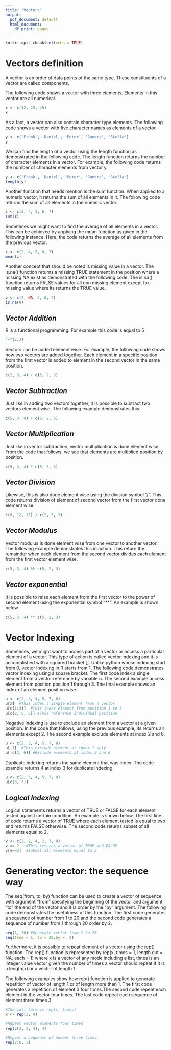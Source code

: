 ```yaml
---
title: "Vectors"
output:
  pdf_document: default
  html_document:
    df_print: paged
---
```




```r
knitr::opts_chunk$set(echo = TRUE)
```

# **Vectors definition**

A vector is an order of data points of the same type. These constituents of a vector are called components.


The following code shows a vector with three elements. Elements in this vector are all numerical.


```r
x <- c(12, 23, 45)
x
```


As a fact, a vector can also contain character type elements. The following code shows a vector with five character names as elements of a vector.

```r
y <- c('Frank', 'Daniel', 'Peter', 'Sandra', 'Stella')
y
```
We can find the length of a vector using the length function as demonstrated in the following code. The length function returns the number of character elements in a vector. For example, the following code returns the number of character elements from vector y.
```r
y <- c('Frank', 'Daniel', 'Peter', 'Sandra', 'Stella')
length(y)
```

Another function that needs mention is the sum function. When applied to a numeric vector, it returns the sum of all elements in it. The following code returns the sum of all elements in the numeric vector.
```r
z <- c(2, 4, 5, 6, 7)
sum(z)
```

Sometimes we might want to find the average of all elements in a vector. This can be achieved by applying the mean function as given in the following instance. Here, the code returns the average of all elements from the previous vector.
```r
z <- c(2, 4, 5, 6, 7)
mean(z)
```

Another concept that should be noted is missing value in a vector. The is.na() function returns a missing TRUE statement in the position where a missing NA exist as demonstrated with the following code. The is.na() function returns FALSE values for all non missing element except for missing value where its returns the TRUE value.
```r
v <- c(2, NA, 5, 6, 7)
is.na(v)
```

\newpage
## *Vector Addition*
R is a functional programming. For example this code is equal to 5

```r
"+"(2,3)
```

Vectors can be added element wise. For example, the following code shows how two vectors are added together. Each element in a specific position from the first vector is added to element in the second vector in the same position.
```r
c(2, 3, 4) + c(5, 2, 3)
```


## *Vector Subtraction*

Just like in adding two vectors together, it is possible to subtract two vectors element wise. The following example demonstrates this. 
```r
c(5, 3, 4) + c(5, 2, 3)
```

## *Vector Multiplication*

Just like in vector subtraction, vector multiplication is done element wise. From the code that follows, we see that elements are multiplied position by position.
```r
c(5, 3, 4) * c(5, 2, 3)
```

## *Vector Division*

Likewise, this is also done element wise using the division symbol "/". This code returns division of element of second vector from the first vector done element wise.
```r
c(8, 12, 15) / c(2, 3, 3)
```

## *Vector Modulus*

Vector modulus is done element wise from one vector to another vector. The following example demonstrates this in action. This return the remainder when each element from the second vector divides each element from the first vector element wise.
```r
c(5, 3, 4) %% c(5, 2, 3)
```


## *Vector exponential*
It is possible to raise each element from the first vector to the power of second element using the exponential symbol "**". An example is shown below.
```r
c(5, 3, 4) ** c(5, 2, 3)
```

# **Vector Indexing**

Sometimes, we might want to access part of a vector or access a particular element of a vector. This type of action is called vector indexing and it is accomplished with a squared bracket []. Unlike python whose indexing start from 0, vector indexing in R starts from 1. 
The following code demonstrates vector indexing using a square bracket. The first code index a single element from a vector reference by variable u. The second example access element from position position 1 through 3. The final example shows an index of an element position wise.
```r
u <- c(2, 3, 4, 5, 7, 8)
u[2]  #This index a single element from a vector
u[c(1:3)]  #This index element from position 1 to 3
u[c(2, 5, 6)] #This reference individual position
```


Negative indexing is use to exclude an element from a vector at a given position. In the code that follows, using the previous example, its returns all elements except 2. The second example exclude elements at index 2 and 6.
```r
u <- c(2, 3, 4, 5, 7, 8)
u[-1]  #This exclude element at index 1 only
u[-c(2, 6)] #Exclude elements at index 2 and 6
```


Duplicate indexing returns the same element that was index. The code example returns 4 at index 3 for duplicate indexing.
```r
u <- c(2, 3, 4, 5, 7, 8)
u[c(3, 3)]
```


## *Logical Indexing*

Logical statements returns a vector of TRUE or FALSE for each element tested against certain condition. An example is shown below. The first line of code returns a vector of TRUE where each element tested is equal to two and returns FALSE otherwise. The second code returns subset of all elements equal to 2.
```r
v <- c(2, 2, 4, 2, 7, 8)
v == 2   #This returns a vector of TRUE and FALSE
v[v==2]  #Subset all elements equal to 2
```

\newpage
# **Generating vector: the sequence way**

The seq(from, to, by) function can be used to create a vector of sequence with argument "from" specifying the beginning of the vector and argument "to" the end of the vector and it is order by the "by" argument. The following code demonstrates the usefulness of this function. The first code generates a sequence of number from 1 to 20 and the second code generates a sequence of number from 1 through 20 order by 2.
```r
seq(1, 20) #Generate vector from 1 to 20
seq(from = 1, to = 20,by =  2) 
```

Furthermore, it is possible to repeat element of a vector using the rep() function. The rep() function is represented by rep(x, times = 1, length.out = NA, each = 1) where x is a vector of any mode including a list, times is an integer value vector given the number of times a vector should repeat if it is a length(x) or a vector of length 1.

The following examples show how rep() function is applied to generate repetition of vector of length 1 or of length more than 1. The first code generates a repetition of element 3 four times.The second code repeat each element in the vector four times. The last code repeat each sequence of element three times 3.

```r
#The call form is rep(x, times)
x <- rep(3, 4)

#Repeat vector elements four times
rep(c(2, 3, 4), 4)

#Repeat a sequence of number three times.
rep(2:6, 3)
```